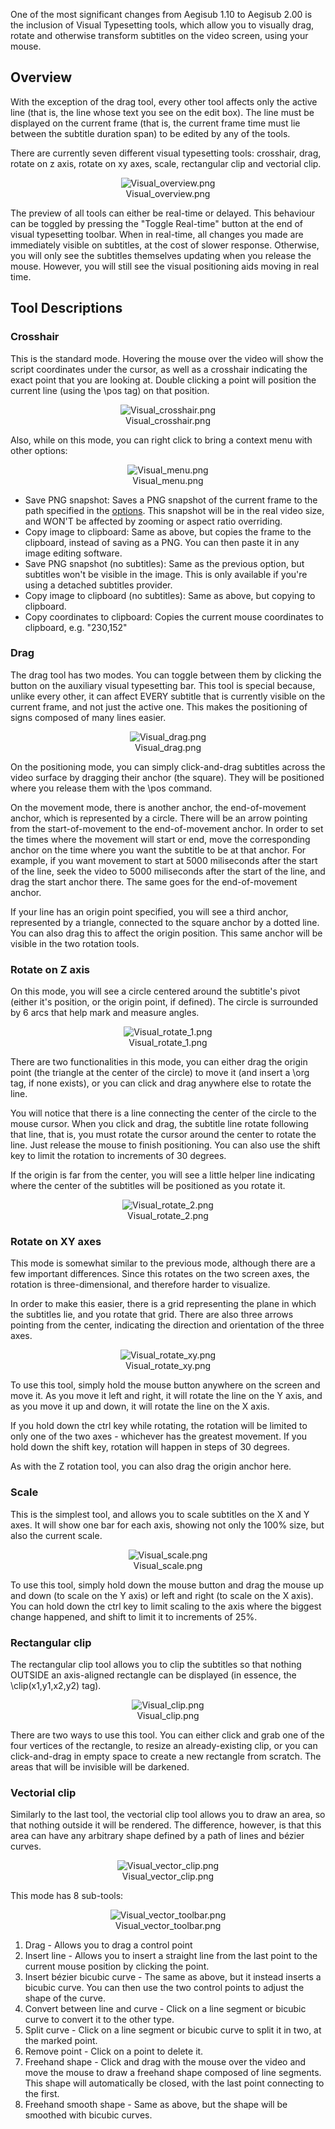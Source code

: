 One of the most significant changes from Aegisub 1.10 to Aegisub 2.00 is the inclusion of Visual Typesetting tools, which allow you to visually drag, rotate and otherwise transform subtitles on the video screen, using your mouse.

== Overview ==

With the exception of the drag tool, every other tool affects only the active line (that is, the line whose text you see on the edit box). The line must be displayed on the current frame (that is, the current frame time must lie between the subtitle duration span) to be edited by any of the tools.

There are currently seven different visual typesetting tools: crosshair, drag, rotate on z axis, rotate on xy axes, scale, rectangular clip and vectorial clip.

<center>[[Image:Visual overview.png]]</center>

The preview of all tools can either be real-time or delayed. This behaviour can be toggled by pressing the "Toggle Real-time" button at the end of visual typesetting toolbar. When in real-time, all changes you made are immediately visible on subtitles, at the cost of slower response. Otherwise, you will only see the subtitles themselves updating when you release the mouse. However, you will still see the visual positioning aids moving in real time.

== Tool Descriptions ==

=== Crosshair === 
This is the standard mode. Hovering the mouse over the video will show the script coordinates under the cursor, as well as a crosshair indicating the exact point that you are looking at. Double clicking a point will position the current line (using the \pos tag) on that position.

<center>[[Image:Visual crosshair.png]]</center>

Also, while on this mode, you can right click to bring a context menu with other options:

<center>[[Image:Visual menu.png]]</center>

* Save PNG snapshot: Saves a PNG snapshot of the current frame to the path specified in the [[options]]. This snapshot will be in the real video size, and WON'T be affected by zooming or aspect ratio overriding.
* Copy image to clipboard: Same as above, but copies the frame to the clipboard, instead of saving as a PNG. You can then paste it in any image editing software.
* Save PNG snapshot (no subtitles): Same as the previous option, but subtitles won't be visible in the image. This is only available if you're using a detached subtitles provider.
* Copy image to clipboard (no subtitles): Same as above, but copying to clipboard.
* Copy coordinates to clipboard: Copies the current mouse coordinates to clipboard, e.g. "230,152"

=== Drag ===

The drag tool has two modes. You can toggle between them by clicking the button on the auxiliary visual typesetting bar. This tool is special because, unlike every other, it can affect EVERY subtitle that is currently visible on the current frame, and not just the active one. This makes the positioning of signs composed of many lines easier.

<center>[[Image:Visual drag.png]]</center>

On the positioning mode, you can simply click-and-drag subtitles across the video surface by dragging their anchor (the square). They will be positioned where you release them with the \pos command.

On the movement mode, there is another anchor, the end-of-movement anchor, which is represented by a circle. There will be an arrow pointing from the start-of-movement to the end-of-movement anchor. In order to set the times where the movement will start or end, move the corresponding anchor on the time where you want the subtitle to be at that anchor. For example, if you want movement to start at 5000 miliseconds after the start of the line, seek the video to 5000 miliseconds after the start of the line, and drag the start anchor there. The same goes for the end-of-movement anchor.

If your line has an origin point specified, you will see a third anchor, represented by a triangle, connected to the square anchor by a dotted line. You can also drag this to affect the origin position. This same anchor will be visible in the two rotation tools.

=== Rotate on Z axis ===

On this mode, you will see a circle centered around the subtitle's pivot (either it's position, or the origin point, if defined). The circle is surrounded by 6 arcs that help mark and measure angles.

<center>[[Image:Visual rotate 1.png]]</center>

There are two functionalities in this mode, you can either drag the origin point (the triangle at the center of the circle) to move it (and insert a \org tag, if none exists), or you can click and drag anywhere else to rotate the line.

You will notice that there is a line connecting the center of the circle to the mouse cursor. When you click and drag, the subtitle line rotate following that line, that is, you must rotate the cursor around the center to rotate the line. Just release the mouse to finish positioning. You can also use the shift key to limit the rotation to increments of 30 degrees.

If the origin is far from the center, you will see a little helper line indicating where the center of the subtitles will be positioned as you rotate it.

<center>[[Image:Visual rotate 2.png]]</center>

=== Rotate on XY axes ===

This mode is somewhat similar to the previous mode, although there are a few important differences. Since this rotates on the two screen axes, the rotation is three-dimensional, and therefore harder to visualize.

In order to make this easier, there is a grid representing the plane in which the subtitles lie, and you rotate that grid. There are also three arrows pointing from the center, indicating the direction and orientation of the three axes.

<center>[[Image:Visual rotate xy.png]]</center>

To use this tool, simply hold the mouse button anywhere on the screen and move it. As you move it left and right, it will rotate the line on the Y axis, and as you move it up and down, it will rotate the line on the X axis.

If you hold down the ctrl key while rotating, the rotation will be limited to only one of the two axes - whichever has the greatest movement. If you hold down the shift key, rotation will happen in steps of 30 degrees.

As with the Z rotation tool, you can also drag the origin anchor here.

=== Scale ===

This is the simplest tool, and allows you to scale subtitles on the X and Y axes. It will show one bar for each axis, showing not only the 100% size, but also the current scale.

<center>[[Image:Visual scale.png]]</center>

To use this tool, simply hold down the mouse button and drag the mouse up and down (to scale on the Y axis) or left and right (to scale on the X axis). You can hold down the ctrl key to limit scaling to the axis where the biggest change happened, and shift to limit it to increments of 25%.

=== Rectangular clip ===

The rectangular clip tool allows you to clip the subtitles so that nothing OUTSIDE an axis-aligned rectangle can be displayed (in essence, the \clip(x1,y1,x2,y2) tag).

<center>[[Image:Visual clip.png]]</center>

There are two ways to use this tool. You can either click and grab one of the four vertices of the rectangle, to resize an already-existing clip, or you can click-and-drag in empty space to create a new rectangle from scratch. The areas that will be invisible will be darkened.

=== Vectorial clip ===

Similarly to the last tool, the vectorial clip tool allows you to draw an area, so that nothing outside it will be rendered. The difference, however, is that this area can have any arbitrary shape defined by a path of lines and bézier curves.

<center>[[Image:Visual vector clip.png]]</center>

This mode has 8 sub-tools:

<center>[[Image:Visual vector toolbar.png]]</center>

#Drag - Allows you to drag a control point
#Insert line - Allows you to insert a straight line from the last point to the current mouse position by clicking the point.
#Insert bézier bicubic curve - The same as above, but it instead inserts a bicubic curve. You can then use the two control points to adjust the shape of the curve.
#Convert between line and curve - Click on a line segment or bicubic curve to convert it to the other type.
#Split curve - Click on a line segment or bicubic curve to split it in two, at the marked point.
#Remove point - Click on a point to delete it.
#Freehand shape - Click and drag with the mouse over the video and move the mouse to draw a freehand shape composed of line segments. This shape will automatically be closed, with the last point connecting to the first.
#Freehand smooth shape - Same as above, but the shape will be smoothed with bicubic curves.